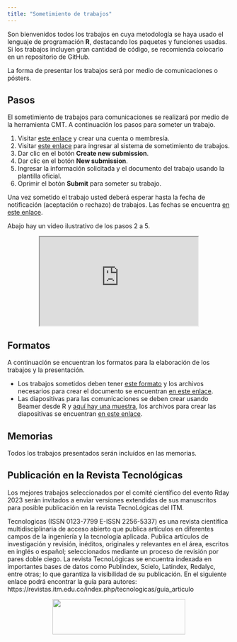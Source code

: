 ```yaml
---
title: "Sometimiento de trabajos"
---
```


Son bienvenidos todos los trabajos en cuya metodología se haya usado el lenguaje de programación __R__, destacando los paquetes y funciones usadas.
Si los trabajos incluyen gran cantidad de código, se recomienda colocarlo en un repositorio de GitHub.

La forma de presentar los trabajos será por medio de comunicaciones o pósters.

## Pasos
El sometimiento de trabajos para comunicaciones se realizará por medio de la herramienta CMT. A continuación los pasos para someter un trabajo.

1. Visitar [este enlace](https://cmt3.research.microsoft.com/User/Login){target="_blank"} y crear una cuenta o membresía.
1. Visitar [este enlace](https://cmt3.research.microsoft.com/RDay2023){target="_blank"} para ingresar al sistema de sometimiento de trabajos.
1. Dar clic en el botón __Create new submission__.
1. Dar clic en el botón __New submission__.
1. Ingresar la información solicitada y el documento del trabajo usando la plantilla oficial.
1. Oprimir el botón __Submit__ para someter su trabajo.

Una vez sometido el trabajo usted deberá esperar hasta la fecha de notificación (aceptación o rechazo) de trabajos. Las fechas se encuentra [en este enlace](fechas.html).

Abajo hay un video ilustrativo de los pasos 2 a 5.

<center>
<iframe src="https://drive.google.com/file/d/1BsaFUZQw1ZZlLnB_pw2MrqffZNwiN9_x/preview" width="358" height="201" allow="autoplay"></iframe>
</center>

## Formatos
A continuación se encuentran los formatos para la elaboración de los trabajos y la presentación.

- Los trabajos sometidos deben tener [este formato](https://rday-colombia.github.io/2023/documentos/Plantilla_trabajos_R_Day/Plantilla_trabajos_R_Day.pdf) y los archivos necesarios para crear el documento se encuentran [en este enlace](https://rday-colombia.github.io/2023/documentos/Plantilla_trabajos_R_Day.zip).
- Las diapositivas para las comunicaciones se deben crear usando Beamer desde R y [aquí hay una muestra](https://rday-colombia.github.io/2023/documentos/Plantilla_presentacion_R_Day/Plantilla_presentacion_R_Day.pdf), los archivos para crear las diapositivas se encuentran [en este enlace](https://rday-colombia.github.io/2023/documentos/Plantilla_presentacion_R_Day.zip). 

## Memorias
Todos los trabajos presentados serán incluídos en las memorias.

## Publicación en la Revista Tecnológicas

Los mejores trabajos seleccionados por el comité científico del evento Rday 2023 serán invitados a enviar versiones extendidas de sus manuscritos para posible publicación en la revista TecnoLógicas del ITM.

Tecnologicas (ISSN 0123-7799 E-ISSN 2256-5337) es una revista científica multidisciplinaria de acceso abierto que publica artículos en diferentes campos de la ingeniería y la tecnología aplicada. Publica artículos de investigación y revisión, inéditos, originales y relevantes en el área, escritos en inglés o español; seleccionados mediante un proceso de revisión por pares doble ciego. La revista TecnoLógicas se encuentra indexada en importantes bases de datos como Publindex, Scielo, Latindex, Redalyc, entre otras; lo que garantiza la visibilidad de su publicación. En el siguiente enlace podrá encontrar la guía para autores: https://revistas.itm.edu.co/index.php/tecnologicas/guia_articulo

<center>
<img src="imagenes/logo tecnologicas-01.png" width="300" height="80" alt=""> 
</center>
